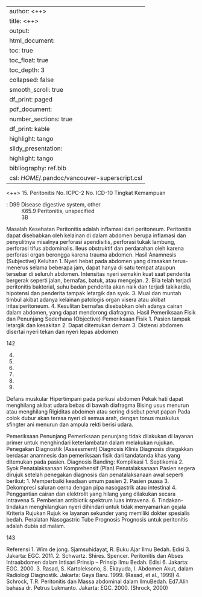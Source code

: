 
---
author: <++>
title: <++>
output:
  html_document:
    toc: true
    toc_float: true
    toc_depth: 3
    collapsed: false
    smooth_scroll: true
    df_print: paged
  pdf_document:
    number_sections: true
    df_print: kable
    highlight: tango
  slidy_presentation:
    highlight: tango
bibliography: ref.bib
csl: $HOME$/.pandoc/vancouver-superscript.csl
---

<++>
15. Peritonitis
No. ICPC-2
No. ICD-10
Tingkat Kemampuan

: D99 Disease digestive system, other
: K65.9 Peritonitis, unspecified
: 3B

Masalah Kesehatan
Peritonitis adalah inflamasi dari peritoneum. Peritonitis dapat disebabkan oleh
kelainan di dalam abdomen berupa inflamasi dan penyulitnya misalnya
perforasi apendisitis, perforasi tukak lambung, perforasi tifus abdominalis. Ileus
obstruktif dan perdarahan oleh karena perforasi organ berongga karena
trauma abdomen.
Hasil Anamnesis (Subjective)
Keluhan
1. Nyeri hebat pada abdomen yang dirasakan terus-menerus selama
beberapa jam, dapat hanya di satu tempat ataupun tersebar di seluruh
abdomen. Intensitas nyeri semakin kuat saat penderita bergerak seperti
jalan, bernafas, batuk, atau mengejan.
2. Bila telah terjadi peritonitis bakterial, suhu badan penderita akan naik dan
terjadi takikardia, hipotensi dan penderita tampak letargik dan syok.
3. Mual dan muntah timbul akibat adanya kelainan patologis organ visera
atau akibat iritasiperitoneum.
4. Kesulitan bernafas disebabkan oleh adanya cairan dalam abdomen, yang
dapat mendorong diafragma.
Hasil Pemeriksaan Fisik dan Penunjang Sederhana (Objective)
Pemeriksaan Fisik
1. Pasien tampak letargik dan kesakitan
2. Dapat ditemukan demam
3. Distensi abdomen disertai nyeri tekan dan nyeri lepas abdomen

142

4.
5.
6.
7.
8.
9.

Defans muskular
Hipertimpani pada perkusi abdomen
Pekak hati dapat menghilang akibat udara bebas di bawah diafragma
Bising usus menurun atau menghilang
Rigiditas abdomen atau sering disebut perut papan
Pada colok dubur akan terasa nyeri di semua arah, dengan tonus
muskulus sfingter ani menurun dan ampula rekti berisi udara.

Pemeriksaan Penunjang
Pemeriksaan penunjang tidak dilakukan di layanan primer untuk menghindari
keterlambatan dalam melakukan rujukan.
Penegakan Diagnostik (Assessment)
Diagnosis Klinis
Diagnosis ditegakkan berdasar anamnesis dan pemeriksaan fisik dari tandatanda khas yang ditemukan pada pasien.
Diagnosis Banding: Komplikasi
1. Septikemia
2. Syok
Penatalaksanaan Komprehensif (Plan)
Penatalaksanaan
Pasien segera dirujuk setelah penegakan diagnosis dan penatalaksanaan awal
seperti berikut:
1. Memperbaiki keadaan umum pasien
2. Pasien puasa
3. Dekompresi saluran cerna dengan pipa nasogastrik atau intestinal
4. Penggantian cairan dan elektrolit yang hilang yang dilakukan secara
intravena
5. Pemberian antibiotik spektrum luas intravena.
6. Tindakan-tindakan
menghilangkan
nyeri
dihindari
untuk
tidak
menyamarkan gejala
Kriteria Rujukan
Rujuk ke layanan sekunder yang memiliki dokter spesialis bedah.
Peralatan
Nasogastric Tube
Prognosis
Prognosis untuk peritonitis adalah dubia ad malam.

143

Referensi
1. Wim de jong. Sjamsuhidayat, R. Buku Ajar Ilmu Bedah. Edisi 3. Jakarta:
EGC. 2011.
2. Schwartz. Shires. Spencer. Peritonitis dan Abses Intraabdomen dalam
Intisari Prinsip – Prinsip Ilmu Bedah. Edisi 6. Jakarta: EGC. 2000.
3. Rasad, S. Kartoleksono, S. Ekayuda, I. Abdomen Akut, dalam Radiologi
Diagnostik. Jakarta: Gaya Baru. 1999. (Rasad, et al., 1999)
4. Schrock, T.R. Peritonitis dan Massa abdominal dalam IlmuBedah. Ed7.Alih
bahasa dr. Petrus Lukmanto. Jakarta: EGC. 2000. (Shrock, 2000)
